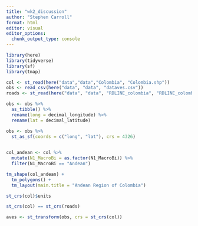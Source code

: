 ```yaml
---
title: "wk2_discussion"
author: "Stephen Carroll"
format: html
editor: visual
editor_options: 
  chunk_output_type: console
---
```


```r
library(here)
library(tidyverse)
library(sf)
library(tmap)
```

```r
col <- st_read(here("data","data","Colombia", "Colombia.shp"))
obs <- read_csv(here("data", "data", "dataves.csv"))
roads <- st_read(here("data", "data", "RDLINE_colombia", "RDLINE_colombia.shp" ))
```

```r
obs <- obs %>%
  as_tibble() %>%
  rename(long = decimal_longitude) %>%
  rename(lat = decimal_latitude)

obs <- obs %>%
  st_as_sf(coords = c("long", "lat"), crs = 4326)
  
```

```r
col_andean <- col %>%
  mutate(N1_MacroBi = as.factor(N1_MacroBi)) %>%
  filter(N1_MacroBi == "Andean")
```

```r
tm_shape(col_andean) +
  tm_polygons() +
  tm_layout(main.title = "Andean Region of Colombia")
```

```r
st_crs(col)$units
```

```r
st_crs(col) == st_crs(roads)
```

```r
aves <- st_transform(obs, crs = st_crs(col))
```


